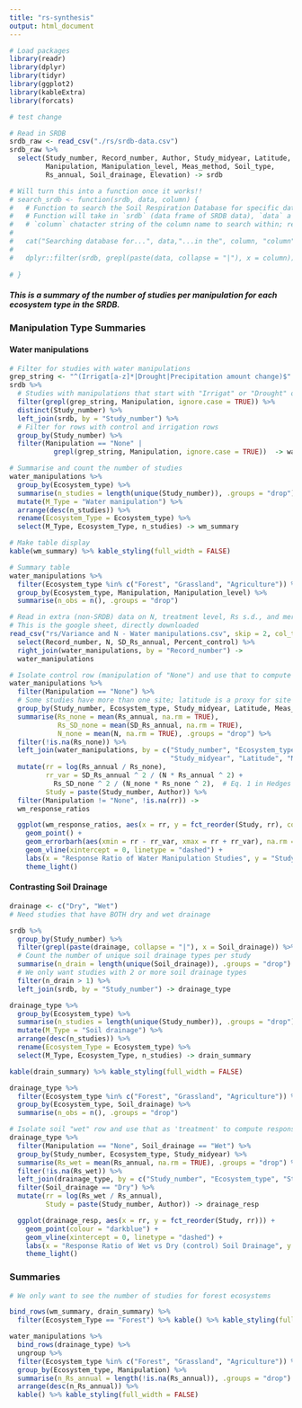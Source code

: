 ```yaml
---
title: "rs-synthesis"
output: html_document
---
```


```r
# Load packages
library(readr)
library(dplyr)
library(tidyr)
library(ggplot2)
library(kableExtra)
library(forcats)

# test change

# Read in SRDB
srdb_raw <- read_csv("./rs/srdb-data.csv")
srdb_raw %>% 
  select(Study_number, Record_number, Author, Study_midyear, Latitude, Ecosystem_type, 
         Manipulation, Manipulation_level, Meas_method, Soil_type,
         Rs_annual, Soil_drainage, Elevation) -> srdb

# Will turn this into a function once it works!!
# search_srdb <- function(srdb, data, column) {
#   # Function to search the Soil Respiration Database for specific data in a specified column
#   # Function will take in `srdb` (data frame of SRDB data), `data` a vector of values to search, and
#   # `column` chatacter string of the column name to search within; returns a dataframe with search results
#   
#   cat("Searching database for...", data,"...in the", column, "column")
#   
#   dplyr::filter(srdb, grepl(paste(data, collapse = "|"), x = column))
  
# }
```

##### This is a summary of the number of studies per manipulation for each ecosystem type in the SRDB.

### Manipulation Type Summaries {.tabset .tabset-pills}

#### Water manipulations

```r

# Filter for studies with water manipulations
grep_string <- "^(Irrigat[a-z]*|Drought|Precipitation amount change)$"
srdb %>% 
  # Studies with manipulations that start with "Irrigat" or "Drought" or are "Precipitation amount change"
  filter(grepl(grep_string, Manipulation, ignore.case = TRUE)) %>% 
  distinct(Study_number) %>% 
  left_join(srdb, by = "Study_number") %>%
  # Filter for rows with control and irrigation rows
  group_by(Study_number) %>% 
  filter(Manipulation == "None" |
           grepl(grep_string, Manipulation, ignore.case = TRUE))  -> water_manipulations

# Summarise and count the number of studies
water_manipulations %>% 
  group_by(Ecosystem_type) %>% 
  summarise(n_studies = length(unique(Study_number)), .groups = "drop") %>% 
  mutate(M_Type = "Water manipulation") %>% 
  arrange(desc(n_studies)) %>% 
  rename(Ecosystem_Type = Ecosystem_type) %>% 
  select(M_Type, Ecosystem_Type, n_studies) -> wm_summary

# Make table display
kable(wm_summary) %>% kable_styling(full_width = FALSE)

# Summary table
water_manipulations %>% 
  filter(Ecosystem_type %in% c("Forest", "Grassland", "Agriculture")) %>%
  group_by(Ecosystem_type, Manipulation, Manipulation_level) %>% 
  summarise(n_obs = n(), .groups = "drop")

# Read in extra (non-SRDB) data on N, treatment level, Rs s.d., and merge in
# This is the google sheet, directly downloaded
read_csv("rs/Variance and N - Water manipulations.csv", skip = 2, col_types = "ddcdcccdcddddddc") %>% 
  select(Record_number, N, SD_Rs_annual, Percent_control) %>% 
  right_join(water_manipulations, by = "Record_number") ->
  water_manipulations

# Isolate control row (manipulation of "None") and use that to compute response ratio
water_manipulations %>% 
  filter(Manipulation == "None") %>% 
  # Some studies have more than one site; latitude is a proxy for site here
  group_by(Study_number, Ecosystem_type, Study_midyear, Latitude, Meas_method, Soil_type) %>% 
  summarise(Rs_none = mean(Rs_annual, na.rm = TRUE),
            Rs_SD_none = mean(SD_Rs_annual, na.rm = TRUE),
            N_none = mean(N, na.rm = TRUE), .groups = "drop") %>% 
  filter(!is.na(Rs_none)) %>% 
  left_join(water_manipulations, by = c("Study_number", "Ecosystem_type",
                                        "Study_midyear", "Latitude", "Meas_method", "Soil_type")) %>% 
  mutate(rr = log(Rs_annual / Rs_none), 
         rr_var = SD_Rs_annual ^ 2 / (N * Rs_annual ^ 2) + 
           Rs_SD_none ^ 2 / (N_none * Rs_none ^ 2),  # Eq. 1 in Hedges (1999)
         Study = paste(Study_number, Author)) %>% 
  filter(Manipulation != "None", !is.na(rr)) ->
  wm_response_ratios

  ggplot(wm_response_ratios, aes(x = rr, y = fct_reorder(Study, rr), color = Percent_control)) + 
    geom_point() + 
    geom_errorbarh(aes(xmin = rr - rr_var, xmax = rr + rr_var), na.rm = TRUE) +
    geom_vline(xintercept = 0, linetype = "dashed") + 
    labs(x = "Response Ratio of Water Manipulation Studies", y = "Study") +
    theme_light()

```

#### Contrasting Soil Drainage

```r

drainage <- c("Dry", "Wet")
# Need studies that have BOTH dry and wet drainage 

srdb %>%   
  group_by(Study_number) %>% 
  filter(grepl(paste(drainage, collapse = "|"), x = Soil_drainage)) %>% 
  # Count the number of unique soil drainage types per study 
  summarise(n_drain = length(unique(Soil_drainage)), .groups = "drop") %>% 
  # We only want studies with 2 or more soil drainage types
  filter(n_drain > 1) %>% 
  left_join(srdb, by = "Study_number") -> drainage_type

drainage_type %>% 
  group_by(Ecosystem_type) %>% 
  summarise(n_studies = length(unique(Study_number)), .groups = "drop") %>% 
  mutate(M_Type = "Soil drainage") %>% 
  arrange(desc(n_studies)) %>% 
  rename(Ecosystem_Type = Ecosystem_type) %>% 
  select(M_Type, Ecosystem_Type, n_studies) -> drain_summary

kable(drain_summary) %>% kable_styling(full_width = FALSE)

drainage_type %>% 
  filter(Ecosystem_type %in% c("Forest", "Grassland", "Agriculture")) %>% 
  group_by(Ecosystem_type, Soil_drainage) %>% 
  summarise(n_obs = n(), .groups = "drop")

# Isolate soil "wet" row and use that as 'treatment' to compute response ratio
drainage_type %>% 
  filter(Manipulation == "None", Soil_drainage == "Wet") %>% 
  group_by(Study_number, Ecosystem_type, Study_midyear) %>% 
  summarise(Rs_wet = mean(Rs_annual, na.rm = TRUE), .groups = "drop") %>% 
  filter(!is.na(Rs_wet)) %>% 
  left_join(drainage_type, by = c("Study_number", "Ecosystem_type", "Study_midyear")) %>% 
  filter(Soil_drainage == "Dry") %>% 
  mutate(rr = log(Rs_wet / Rs_annual), 
         Study = paste(Study_number, Author)) -> drainage_resp

  ggplot(drainage_resp, aes(x = rr, y = fct_reorder(Study, rr))) + 
    geom_point(colour = "darkblue") + 
    geom_vline(xintercept = 0, linetype = "dashed") + 
    labs(x = "Response Ratio of Wet vs Dry (control) Soil Drainage", y = "Study") +
    theme_light()

```

### Summaries

```r

# We only want to see the number of studies for forest ecosystems 

bind_rows(wm_summary, drain_summary) %>% 
  filter(Ecosystem_Type == "Forest") %>% kable() %>% kable_styling(full_width = FALSE)

water_manipulations %>% 
  bind_rows(drainage_type) %>%
  ungroup %>% 
  filter(Ecosystem_type %in% c("Forest", "Grassland", "Agriculture")) %>% 
  group_by(Ecosystem_type, Manipulation) %>% 
  summarise(n_Rs_annual = length(!is.na(Rs_annual)), .groups = "drop") %>% 
  arrange(desc(n_Rs_annual)) %>% 
  kable() %>% kable_styling(full_width = FALSE)
```
